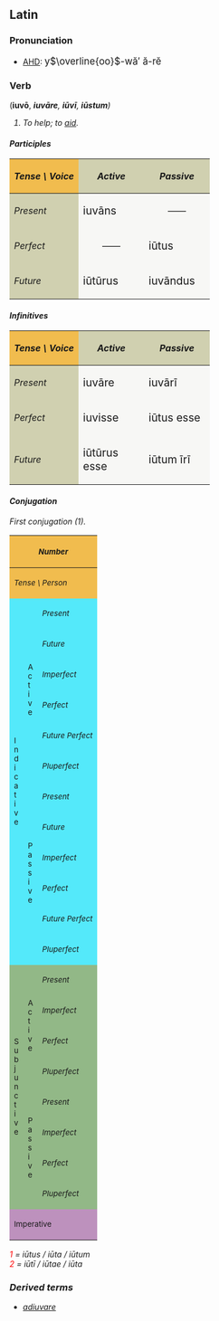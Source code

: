 ==Latin==
===Pronunciation===
*[[AHD]]: <big> y<math>\overline{oo}</math>-w&#259;&prime; &#259;-r&#277; </big>

===Verb===
('''iuv&#333;''', <i>'''iuv&#257;re'''<i>, '''i&#363;v&#299;''', '''i&#363;stum''')
# To help; to [[aid]].

====Participles====
{| cellpadding="5" border="1"
!style="background:#F1BC4E;"| ''Tense \ Voice''
!style="background:#D0D0B0;"| ''Active''
!style="background:#D0D0B0;"| ''Passive''
|-
!style="background:#D0D0B0;"| ''Present''
|style="background:#F7F7F5;" width=100px| <big> iuv&#257;ns
|style="background:#F7F7F5;" align="center" width=100px| &mdash;&mdash;
|-
!style="background:#D0D0B0;"| ''Perfect''
|style="background:#F7F7F5;" align="center"| &mdash;&mdash;
|style="background:#F7F7F5;"| <big> i&#363;tus
|-
!style="background:#D0D0B0;"| ''Future''
|style="background:#F7F7F5;"| <big> i&#363;t&#363;rus
|style="background:#F7F7F5;"| <big> iuv&#257;ndus
|}

====Infinitives====
{| cellpadding="5" border="1"
!style="background:#F1BC4E;"| ''Tense \ Voice''
!style="background:#D0D0B0;"| ''Active''
!style="background:#D0D0B0;"| ''Passive''
|-
!style="background:#D0D0B0;"| ''Present''
|style="background:#F7F7F5;" width=100px| <big> iuv&#257;re
|style="background:#F7F7F5;" width=100px| <big> iuv&#257;r&#299;
|-
!style="background:#D0D0B0;"| ''Perfect''
|style="background:#F7F7F5;"| <big> iuvisse
|style="background:#F7F7F5;"| <big> i&#363;tus esse
|-
!style="background:#D0D0B0;"| ''Future''
|style="background:#F7F7F5;"| <big> i&#363;t&#363;rus esse
|style="background:#F7F7F5;"| <big> i&#363;tum &#299;r&#299;
|}

====Conjugation====
First conjugation (1).
{| border="1" cellpadding="2"
!style="background:#F1BC4E;" colspan=3| <small>''Number''
!style="background:#F1BC4E;" colspan=3| <small>''Singular''
!style="background:#F1BC4E;" colspan=3| <small>''Plural''
|-
!style="background:#F1BC4E;" colspan=3| <small>''Tense \ Person''
!style="background:#F1BC4E;"| <small>''1.''
!style="background:#F1BC4E;"| <small>''2.''
!style="background:#F1BC4E;"| <small>''3.''
!style="background:#F1BC4E;"| <small>''11.''
!style="background:#F1BC4E;"| <small>''22.''
!style="background:#F1BC4E;"| <small>''33.''
|-
!style="background:#54E9FA;" rowspan=12|<small>I<br>n<br>d<br>i<br>c<br>a<br>t<br>i<br>v<br>e
!style="background:#54E9FA;" rowspan=6|<small>A<br>c<br>t<br>i<br>v<br>e
!style="background:#54E9FA;"|<small>''Present''
|style="background:#FBFCE4;"|iuv&#333;
|style="background:#FBFCE4;"|iuv&#257;s
|style="background:#FBFCE4;"|iuvat
|style="background:#FBFCE4;"|iuv&#257;mus
|style="background:#FBFCE4;"|iuv&#257;tis
|style="background:#FBFCE4;"|iuvant
|-
!style="background:#54E9FA;"| <small>''Future''
|style="background:#FBFCE4;"|iuv&#257;b&#333;
|style="background:#FBFCE4;"|iuv&#257;bis
|style="background:#FBFCE4;"|iuv&#257;bit
|style="background:#FBFCE4;"|iuv&#257;bimus
|style="background:#FBFCE4;"|iuv&#257;bitis
|style="background:#FBFCE4;"|iuv&#257;bunt
|-
!style="background:#54E9FA;"| <small>''Imperfect''
|style="background:#FBFCE4;"|iuv&#257;bam
|style="background:#FBFCE4;"|iuv&#257;b&#257;s
|style="background:#FBFCE4;"|iuv&#257;bat
|style="background:#FBFCE4;"|iuv&#257;b&#257;mus
|style="background:#FBFCE4;"|iuv&#257;b&#257;tis
|style="background:#FBFCE4;"|iuv&#257;bant
|-
!style="background:#54E9FA;"| <small>''Perfect''
|style="background:#FBFCE4;"|i&#363;v&#299;
|style="background:#FBFCE4;"|i&#363;vist&#299;
|style="background:#FBFCE4;"|i&#363;vit
|style="background:#FBFCE4;"|i&#363;vimus
|style="background:#FBFCE4;"|i&#363;vistis
|style="background:#FBFCE4;"|i&#363;v&#275;runt
|-
!style="background:#54E9FA;"| <small>''Future Perfect''
|style="background:#FBFCE4;"|i&#363;ver&#333;
|style="background:#FBFCE4;"|i&#363;veris
|style="background:#FBFCE4;"|i&#363;verit
|style="background:#FBFCE4;"|i&#363;verimus
|style="background:#FBFCE4;"|i&#363;veritis
|style="background:#FBFCE4;"|i&#363;verint
|-
!style="background:#54E9FA;"| <small>''Pluperfect''
|style="background:#FBFCE4;"|i&#363;veram
|style="background:#FBFCE4;"|i&#363;ver&#257;s
|style="background:#FBFCE4;"|i&#363;verat
|style="background:#FBFCE4;"|i&#363;ver&#257;mus
|style="background:#FBFCE4;"|i&#363;ver&#257;tis
|style="background:#FBFCE4;"|i&#363;verant
|-
!style="background:#54E9FA;" rowspan=6| <small>P<br>a<br>s<br>s<br>i<br>v<br>e
!style="background:#54E9FA;"|<small>''Present''
|style="background:#FBFCE4;"|iuvor
|style="background:#FBFCE4;"|iuv&#257;ris
|style="background:#FBFCE4;"|iuv&#257;tur
|style="background:#FBFCE4;"|iuv&#257;mur
|style="background:#FBFCE4;"|iuv&#257;min&#299;
|style="background:#FBFCE4;"|iuvantur
|-
!style="background:#54E9FA;"|<small>''Future''
|style="background:#FBFCE4;"|iuv&#257;bor
|style="background:#FBFCE4;"|iuv&#257;beris
|style="background:#FBFCE4;"|iuv&#257;bitur
|style="background:#FBFCE4;"|iuv&#257;bimur
|style="background:#FBFCE4;"|iuv&#257;bimin&#299;
|style="background:#FBFCE4;"|iuv&#257;buntur
|-
!style="background:#54E9FA;"|<small>''Imperfect''
|style="background:#FBFCE4;"|iuv&#257;bar
|style="background:#FBFCE4;"|iuv&#257;b&#257;ris
|style="background:#FBFCE4;"|iuv&#257;b&#257;tur
|style="background:#FBFCE4;"|iuv&#257;b&#257;mur
|style="background:#FBFCE4;"|iuv&#257;b&#257;min&#299;
|style="background:#FBFCE4;"|iuv&#257;bantur
|-
!style="background:#54E9FA;"|<small>''Perfect''
|style="background:#FBFCE4;"|i&#363;tus<font color="red"><sup>1</sup></font><br>sum
|style="background:#FBFCE4;"|i&#363;tus<font color="red"><sup>1</sup></font><br>es
|style="background:#FBFCE4;"|i&#363;tus<font color="red"><sup>1</sup></font><br>est
|style="background:#FBFCE4;"|i&#363;t&#299; <font color="red"><sup>2</sup></font><br>sumus
|style="background:#FBFCE4;"|i&#363;t&#299; <font color="red"><sup>2</sup></font><br>estis
|style="background:#FBFCE4;"|i&#363;t&#299; <font color="red"><sup>2</sup></font><br>sunt
|-
!style="background:#54E9FA;"|<small>''Future Perfect''
|style="background:#FBFCE4;"|i&#363;tus<font color="red"><sup>1</sup></font><br>er&#333;
|style="background:#FBFCE4;"|i&#363;tus<font color="red"><sup>1</sup></font><br>eris
|style="background:#FBFCE4;"|i&#363;tus<font color="red"><sup>1</sup></font><br>erit
|style="background:#FBFCE4;"|i&#363;t&#299; <font color="red"><sup>2</sup></font><br>erimus
|style="background:#FBFCE4;"|i&#363;t&#299; <font color="red"><sup>2</sup></font><br>eritis
|style="background:#FBFCE4;"|i&#363;t&#299; <font color="red"><sup>2</sup></font><br>erunt
|-
!style="background:#54E9FA;"|<small>''Pluperfect''
|style="background:#FBFCE4;"|i&#363;tus<font color="red"><sup>1</sup></font><br>eram
|style="background:#FBFCE4;"|i&#363;tus<font color="red"><sup>1</sup></font><br>er&#257;s
|style="background:#FBFCE4;"|i&#363;tus<font color="red"><sup>1</sup></font><br>erat
|style="background:#FBFCE4;"|i&#363;t&#299; <font color="red"><sup>2</sup></font><br>er&#257;mus
|style="background:#FBFCE4;"|i&#363;t&#299; <font color="red"><sup>2</sup></font><br>er&#257;tis
|style="background:#FBFCE4;"|i&#363;t&#299; <font color="red"><sup>2</sup></font><br>erant
|-
!style="background:#92B887;" rowspan=8|<small>S<br>u<br>b<br>j<br>u<br>n<br>c<br>t<br>i<br>v<br>e
!style="background:#92B887;" rowspan=4|<small>A<br>c<br>t<br>i<br>v<br>e
!style="background:#92B887;"|<small>''Present''
|style="background:#E7FEE9;"| iuvem
|style="background:#E7FEE9;"| iuv&#275;s
|style="background:#E7FEE9;"| iuvet
|style="background:#E7FEE9;"| iuv&#275;mus
|style="background:#E7FEE9;"| iuv&#275;tis
|style="background:#E7FEE9;"| iuvent
|-
!style="background:#92B887;"|<small>''Imperfect''
|style="background:#E7FEE9;"| iuv&#257;rem
|style="background:#E7FEE9;"| iuv&#257;r&#275;s
|style="background:#E7FEE9;"| iuv&#257;ret
|style="background:#E7FEE9;"| iuv&#257;r&#275;mus
|style="background:#E7FEE9;"| iuv&#257;r&#275;tis
|style="background:#E7FEE9;"| iuv&#257;rent
|-
!style="background:#92B887;"|<small>''Perfect''
|style="background:#E7FEE9;"| i&#363;verim
|style="background:#E7FEE9;"| i&#363;ver&#299;s
|style="background:#E7FEE9;"| i&#363;verit
|style="background:#E7FEE9;"| i&#363;ver&#299;mus
|style="background:#E7FEE9;"| i&#363;ver&#299;tis
|style="background:#E7FEE9;"| i&#363;verint
|-
!style="background:#92B887;"|<small>''Pluperfect''
|style="background:#E7FEE9;"| i&#363;vissem
|style="background:#E7FEE9;"| i&#363;viss&#275;s
|style="background:#E7FEE9;"| i&#363;visset
|style="background:#E7FEE9;"| i&#363;viss&#275;mus
|style="background:#E7FEE9;"| i&#363;viss&#275;tis
|style="background:#E7FEE9;"| i&#363;vissent
|-
!style="background:#92B887;" rowspan=4|<small>P<br>a<br>s<br>s<br>i<br>v<br>e
!style="background:#92B887;"|<small>''Present''
|style="background:#E7FEE9;"| iuver
|style="background:#E7FEE9;"| iuv&#275;ris
|style="background:#E7FEE9;"| iuv&#275;tur
|style="background:#E7FEE9;"| iuv&#275;mur
|style="background:#E7FEE9;"| iuv&#275;min&#299;
|style="background:#E7FEE9;"| iuventur
|-
!style="background:#92B887;"|<small>''Imperfect''
|style="background:#E7FEE9;"| iuv&#257;rer
|style="background:#E7FEE9;"| iuv&#257;r&#275;ris
|style="background:#E7FEE9;"| iuv&#257;r&#275;tur
|style="background:#E7FEE9;"| iuv&#257;r&#275;mur
|style="background:#E7FEE9;"| iuv&#257;r&#275;min&#299;
|style="background:#E7FEE9;"| iuv&#257;rentur
|-
!style="background:#92B887;"|<small>''Perfect''
|style="background:#E7FEE9;"|i&#363;tus<font color="red"><sup>1</sup></font><br>sim
|style="background:#E7FEE9;"|i&#363;tus<font color="red"><sup>1</sup></font><br>s&#299;s
|style="background:#E7FEE9;"|i&#363;tus<font color="red"><sup>1</sup></font><br>sit
|style="background:#E7FEE9;"|i&#363;t&#299; <font color="red"><sup>2</sup></font><br>s&#299;mus
|style="background:#E7FEE9;"|i&#363;t&#299; <font color="red"><sup>2</sup></font><br>s&#299;tis
|style="background:#E7FEE9;"|i&#363;t&#299; <font color="red"><sup>2</sup></font><br>sint
|-
!style="background:#92B887;"|<small>''Pluperfect''
|style="background:#E7FEE9;"|i&#363;tus<font color="red"><sup>1</sup></font><br>essem
|style="background:#E7FEE9;"|i&#363;tus<font color="red"><sup>1</sup></font><br>ess&#275;s
|style="background:#E7FEE9;"|i&#363;tus<font color="red"><sup>1</sup></font><br>esset
|style="background:#E7FEE9;"|i&#363;t&#299; <font color="red"><sup>2</sup></font><br>ess&#275;mus
|style="background:#E7FEE9;"|i&#363;t&#299; <font color="red"><sup>2</sup></font><br>ess&#275;tis
|style="background:#E7FEE9;"|i&#363;t&#299; <font color="red"><sup>2</sup></font><br>essent
|-
!style="background:#BD91BD;" colspan=3| <small>Imperative
|style="background:#FCF2E9;" align="center"|&mdash;&mdash;
|style="background:#FCF2E9;"| iuv&#257;
|style="background:#FCF2E9;" align="center"|&mdash;&mdash;
|style="background:#FCF2E9;" align="center"|&mdash;&mdash;
|style="background:#FCF2E9;"| iuv&#257;te
|style="background:#FCF2E9;" align="center"|&mdash;&mdash;
|}
<font color="red"> 1 </font> = i&#363;tus / i&#363;ta / i&#363;tum <br>
<font color="red"> 2 </font> = i&#363;t&#299; / i&#363;tae / i&#363;ta  <br>

===Derived terms===
*[[adiuvare]]